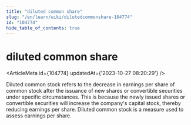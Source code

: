 ```yaml
---
title: "diluted common share"
slug: "/en/learn/wiki/dilutedcommonshare-104774"
id: "104774"
hide_table_of_contents: true
---
```



# diluted common share

<ArticleMeta id={104774} updatedAt={'2023-10-27 08:20:29'} />
<div className='border-solid border-b border-t-0 my-4 border-[var(--ifm-color-gray-300)]' />

Diluted common stock refers to the decrease in earnings per share of common stock after the issuance of new shares or convertible securities under specific circumstances. This is because the newly issued shares or convertible securities will increase the company's capital stock, thereby reducing earnings per share. Diluted common stock is a measure used to assess earnings per share.
